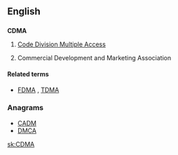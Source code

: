 ==English==

==={{initialism}}===
'''CDMA'''

# {{electronics}} [[wikipedia:Code division multiple access|Code Division Multiple Access]]
#Commercial Development and Marketing Association

====Related terms====
* {{sense|electronics}} [[FDMA]] , [[TDMA]]

===Anagrams===
* [[CADM#English|CADM]]
* [[DMCA#English|DMCA]]


[[sk:CDMA]]
